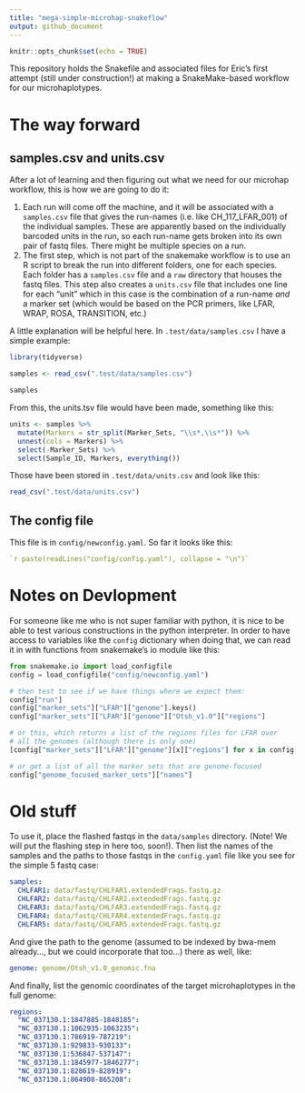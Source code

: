```yaml
---
title: "mega-simple-microhap-snakeflow"
output: github_document
---
```


```r
knitr::opts_chunk$set(echo = TRUE)
```

This repository holds the Snakefile and associated files for Eric's first attempt
(still under construction!)
at making a SnakeMake-based workflow for our microhaplotypes.

# The way forward

## samples.csv and units.csv

After a lot of learning and then figuring out what we need for our
microhap workflow, this is how we are going to do it:

1. Each run will come off the machine, and it will be associated with
a `samples.csv` file that gives the run-names
(i.e. like CH_117_LFAR_001) of the individual
samples.  These are apparently based on the individually barcoded
units in the run, so each run-name gets broken into its own pair
of fastq files.  There might be multiple species on a run.
2. The first step, which is not part of the snakemake workflow is to
use an R script to break the run into different folders, one for each
species.  Each folder has a `samples.csv` file and a `raw` directory
that houses the fastq files.  This step also creates a `units.csv` file
that includes one line for each "unit" which in this case is the
combination of a run-name _and_ a marker set (which would be based on
the PCR primers, like LFAR, WRAP, ROSA, TRANSITION, etc.)

A little explanation will be helpful here.  In `.test/data/samples.csv`
I have a simple example:
```r
library(tidyverse)

samples <- read_csv(".test/data/samples.csv")

samples
```

From this, the units.tsv file would have been made, something like this:
```r
units <- samples %>%
  mutate(Markers = str_split(Marker_Sets, "\\s*,\\s*")) %>%
  unnest(cols = Markers) %>%
  select(-Marker_Sets) %>%
  select(Sample_ID, Markers, everything())
```
Those have been stored in `.test/data/units.csv` and look like this:
```r
read_csv(".test/data/units.csv")
```

## The config file

This file is in `config/newconfig.yaml`.  So far it looks like this:
```yaml
`r paste(readLines("config/config.yaml"), collapse = "\n")`
```

# Notes on Devlopment

For someone like me who is not super familiar with python, it
is nice to be able to test various constructions in the python
interpreter.  In order to have access to variables like the
`config` dictionary when doing that, we can read it in
with functions from snakemake's io module like this:
```python
from snakemake.io import load_configfile
config = load_configfile("config/newconfig.yaml")

# then test to see if we have things where we expect them:
config["run"]
config["marker_sets"]["LFAR"]["genome"].keys()
config["marker_sets"]["LFAR"]["genome"]["Otsh_v1.0"]["regions"]

# or this, which returns a list of the regions files for LFAR over
# all the genomes (although there is only one)
[config["marker_sets"]["LFAR"]["genome"][x]["regions"] for x in config["marker_sets"]["LFAR"]["genome"].keys()]

# or get a list of all the marker sets that are genome-focused
config["genome_focused_marker_sets"]["names"]

```

# Old stuff

To use it, place the flashed fastqs in the `data/samples` directory.
(Note! We will put the flashing step in here too, soon!).
Then list the names of the samples and the paths to those fastqs in
the `config.yaml` file like you see for the simple 5 fastq case:
```yaml
samples:
  CHLFAR1: data/fastq/CHLFAR1.extendedFrags.fastq.gz
  CHLFAR2: data/fastq/CHLFAR2.extendedFrags.fastq.gz
  CHLFAR3: data/fastq/CHLFAR3.extendedFrags.fastq.gz
  CHLFAR4: data/fastq/CHLFAR4.extendedFrags.fastq.gz
  CHLFAR5: data/fastq/CHLFAR5.extendedFrags.fastq.gz
```

And give the path to the genome (assumed to be indexed by bwa-mem already..., but
we could incorporate that too...) there as well, like:
```yaml
genome: genome/Otsh_v1.0_genomic.fna
```

And finally, list the genomic coordinates of the target microhaplotypes
in the full genome:
```yaml
regions:
  "NC_037130.1:1847885-1848185":
  "NC_037130.1:1062935-1063235":
  "NC_037130.1:786919-787219":
  "NC_037130.1:929833-930133":
  "NC_037130.1:536847-537147":
  "NC_037130.1:1845977-1846277":
  "NC_037130.1:828619-828919":
  "NC_037130.1:864908-865208":
```



